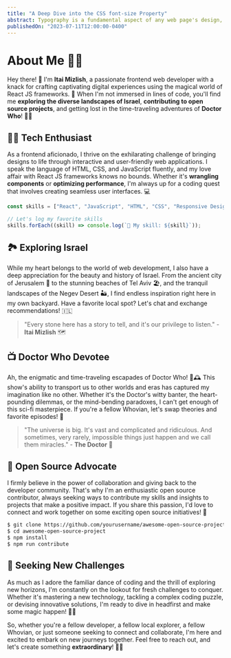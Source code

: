 ```yaml
---
title: "A Deep Dive into the CSS font-size Property"
abstract: Typography is a fundamental aspect of any web page's design, shaping not only readability but also a site's overall personality. At the heart of this process is the CSS font-size property - a simple, yet incredibly versatile, tool that influences the visual hierarchy of our content.
publishedOn: "2023-07-11T12:00:00-0400"
---
```


# About Me 👨‍💻

Hey there! 👋 I'm **Itai Mizlish**, a passionate frontend web developer with a knack for crafting captivating digital experiences using the magical world of React JS frameworks. 🚀 When I'm not immersed in lines of code, you'll find me **exploring the diverse landscapes of Israel**, **contributing to open source projects**, and getting lost in the time-traveling adventures of **Doctor Who**! 🌌🌟

## 👨‍💻 Tech Enthusiast

As a frontend aficionado, I thrive on the exhilarating challenge of bringing designs to life through interactive and user-friendly web applications. I speak the language of HTML, CSS, and JavaScript fluently, and my love affair with React JS frameworks knows no bounds. Whether it's **wrangling components** or **optimizing performance**, I'm always up for a coding quest that involves creating seamless user interfaces. 💻

```jsx code live
const skills = ["React", "JavaScript", "HTML", "CSS", "Responsive Design"];

// Let's log my favorite skills
skills.forEach((skill) => console.log(`🚀 My skill: ${skill}`));
```

## 🏞️ Exploring Israel

While my heart belongs to the world of web development, I also have a deep appreciation for the beauty and history of Israel. From the ancient city of Jerusalem 🕌 to the stunning beaches of Tel Aviv 🏖️, and the tranquil landscapes of the Negev Desert 🏜️, I find endless inspiration right here in my own backyard. Have a favorite local spot? Let's chat and exchange recommendations! 🇮🇱

> "Every stone here has a story to tell, and it's our privilege to listen." - **Itai Mizlish** 🗺️

## 📺 Doctor Who Devotee

Ah, the enigmatic and time-traveling escapades of Doctor Who! 🚀🕰️ This show's ability to transport us to other worlds and eras has captured my imagination like no other. Whether it's the Doctor's witty banter, the heart-pounding dilemmas, or the mind-bending paradoxes, I can't get enough of this sci-fi masterpiece. If you're a fellow Whovian, let's swap theories and favorite episodes! 🌌

> "The universe is big. It's vast and complicated and ridiculous. And sometimes, very rarely, impossible things just happen and we call them miracles." - **The Doctor** 🌌

## 🌱 Open Source Advocate

I firmly believe in the power of collaboration and giving back to the developer community. That's why I'm an enthusiastic open source contributor, always seeking ways to contribute my skills and insights to projects that make a positive impact. If you share this passion, I'd love to connect and work together on some exciting open source initiatives! 🤝

```bash code copy
$ git clone https://github.com/yourusername/awesome-open-source-project.git
$ cd awesome-open-source-project
$ npm install
$ npm run contribute
```

## 🚀 Seeking New Challenges

As much as I adore the familiar dance of coding and the thrill of exploring new horizons, I'm constantly on the lookout for fresh challenges to conquer. Whether it's mastering a new technology, tackling a complex coding puzzle, or devising innovative solutions, I'm ready to dive in headfirst and make some magic happen! 🎩✨

So, whether you're a fellow developer, a fellow local explorer, a fellow Whovian, or just someone seeking to connect and collaborate, I'm here and excited to embark on new journeys together. Feel free to reach out, and let's create something **extraordinary**! 🌟🤗
